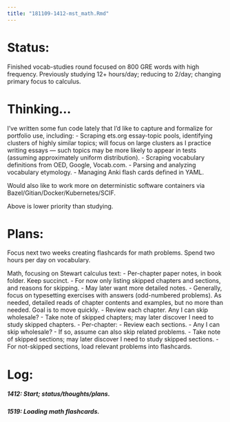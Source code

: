 ```yaml
---
title: "181109-1412-mst_math.Rmd"
---
```


# Status:

Finished vocab-studies round focused on 800 GRE words with high frequency. Previously studying 12+ hours/day; reducing to 2/day; changing primary focus to calculus.

# Thinking...

I've written some fun code lately that I'd like to capture and formalize for portfolio use, including:
- Scraping ets.org essay-topic pools, identifying clusters of highly similar topics; will focus on large clusters as I practice writing essays --- such topics may be more likely to appear in tests (assuming approximately uniform distribution).
- Scraping vocabulary definitions from OED, Google, Vocab.com.
- Parsing and analyzing vocabulary etymology.
- Managing Anki flash cards defined in YAML.

Would also like to work more on deterministic software containers via Bazel/Gitian/Docker/Kubernetes/SCIF.

Above is lower priority than studying.


# Plans:

Focus next two weeks creating flashcards for math problems. Spend two hours per day on vocabulary.

Math, focusing on Stewart calculus text:
- Per-chapter paper notes, in book folder. Keep succinct.
  - For now only listing skipped chapters and sections, and reasons for skipping.
  - May later want more detailed notes.
- Generally, focus on typesetting exercises with answers (odd-numbered problems). As needed, detailed reads of chapter contents and examples, but no more than needed. Goal is to move quickly.
- Review each chapter. Any I can skip wholesale?
  - Take note of skipped chapters; may later discover I need to study skipped chapters.
- Per-chapter:
  - Review each sections.
  - Any I can skip wholesale?
    - If so, assume can also skip related problems.
    - Take note of skipped sections; may later discover I need to study skipped sections.
  - For not-skipped sections, load relevant problems into flashcards.


# Log:

##### 1412: Start; status/thoughts/plans.

##### 1519: Loading math flashcards.
